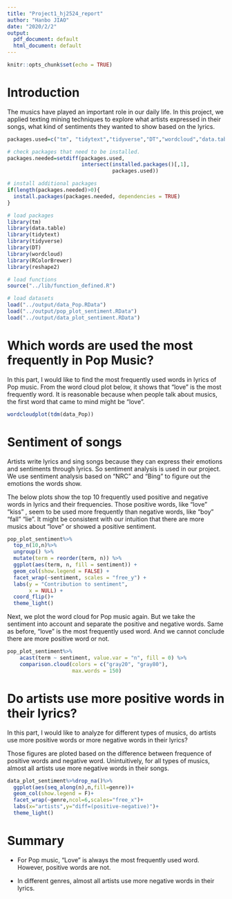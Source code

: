```yaml
---
title: "Project1_hj2524_report"
author: "Hanbo JIAO"
date: "2020/2/2"
output:
  pdf_document: default
  html_document: default
---
```


```r
knitr::opts_chunk$set(echo = TRUE)
```


# Introduction

The musics have played an important role in our daily life. In this project, we applied texting mining techniques to explore what artists expressed in their songs, what kind of sentiments they wanted to show based on the lyrics. 

```r
packages.used=c("tm", "tidytext","tidyverse","DT","wordcloud","data.table","RColorBrewer","reshape2")

# check packages that need to be installed.
packages.needed=setdiff(packages.used, 
                        intersect(installed.packages()[,1], 
                                  packages.used))

# install additional packages
if(length(packages.needed)>0){
  install.packages(packages.needed, dependencies = TRUE)
}

# load packages
library(tm)
library(data.table)
library(tidytext)
library(tidyverse)
library(DT)
library(wordcloud)
library(RColorBrewer)
library(reshape2)

# load functions
source("../lib/function_defined.R")

# load datasets
load("../output/data_Pop.RData")
load("../output/pop_plot_sentiment.RData")
load("../output/data_plot_sentiment.RData")
```


# Which words are used the most frequently in Pop Music?
In this part, I would like to find the most frequently used words in lyrics of Pop music. 
From the word cloud plot below, it shows that "love" is the most frequently word. 
It is reasonable because when people talk about musics, the first word that came to mind might be "love".

```r
wordcloudplot(tdm(data_Pop))
```

\newpage

# Sentiment of songs

Artists write lyrics and sing songs because they can express their emotions and sentiments through lyrics. So sentiment analysis is used in  our project. We use sentiment analysis based on "NRC" and "Bing" to figure out the emotions the words show.

The below plots show the top 10 frequently used positive and negative words in lyrics and their frequencies.
Those positive words, like "love" "kiss" , seem to be used more frequently than negative words, like "boy" "fall" "lie".
It might be consistent with our intuition that there are more musics about "love" or showed a positive sentiment.

```r
pop_plot_sentiment%>%
  top_n(10,n)%>%
  ungroup() %>%
  mutate(term = reorder(term, n)) %>%
  ggplot(aes(term, n, fill = sentiment)) +
  geom_col(show.legend = FALSE) +
  facet_wrap(~sentiment, scales = "free_y") +
  labs(y = "Contribution to sentiment",
       x = NULL) +
  coord_flip()+
  theme_light()
```

\newpage

Next, we plot the word cloud for Pop music again. 
But we take the sentiment into account and separate the positive and negative words.
Same as before, "love" is the most frequently used word. 
And we cannot conclude there are more positive word or not.

```r
pop_plot_sentiment%>%
    acast(term ~ sentiment, value.var = "n", fill = 0) %>%
    comparison.cloud(colors = c("gray20", "gray80"),
                     max.words = 150)
```

\newpage

# Do artists use more positive words in their lyrics?
In this part, I would like to analyze for different types of musics, do artists use more positive words or more negative words in their lyrics?

Those figures are ploted based on the difference between frequence of positive words and negative word. 
Unintuitively, for all types of musics, almost all artists use more negative words in their songs.
```r
data_plot_sentiment%>%drop_na()%>%
  ggplot(aes(seq_along(n),n,fill=genre))+
  geom_col(show.legend = F)+
  facet_wrap(~genre,ncol=6,scales="free_x")+
  labs(x="artists",y="diff=(positive-negative)")+
  theme_light()
```


# Summary


+ For Pop music, "Love" is always the most frequently used word. However, positive words are not.

+ In different genres, almost all artists use more negative words in their lyrics.




